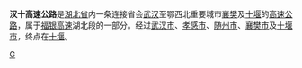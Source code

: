 '''汉十高速公路'''是[[湖北省|湖北省]]内一条连接省会[[武汉|武汉]]至鄂西北重要城市[[襄樊|襄樊]]及[[十堰|十堰]]的[[高速公路|高速公路]]，属于[[福银高速|福银高速]]湖北段的一部分。经过[[武汉市|武汉市]]、[[孝感市|孝感市]]、[[随州市|随州市]]、[[襄樊市|襄樊市]]及[[十堰市|十堰市]]，终点在[[十堰|十堰]]。

{{transp-stub}}
[[Category:湖北省高速公路|G]]